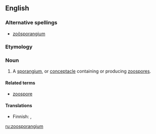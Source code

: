 ==English==
===Alternative spellings===
* [[zoösporangium]]
===Etymology===
{{rfe}}
===Noun===
{{en-noun|zoosporangia}}

# {{botany}} A [[sporangium]], or [[conceptacle]] containing or producing [[zoospore]]s.

====Related terms====
*[[zoospore]]

====Translations====
{{top}}
*Finnish: {{t-|fi|parveiluitiöpesäke}}, {{t-|fi|zoosporangio}}
{{bottom}}

[[ru:zoosporangium]]